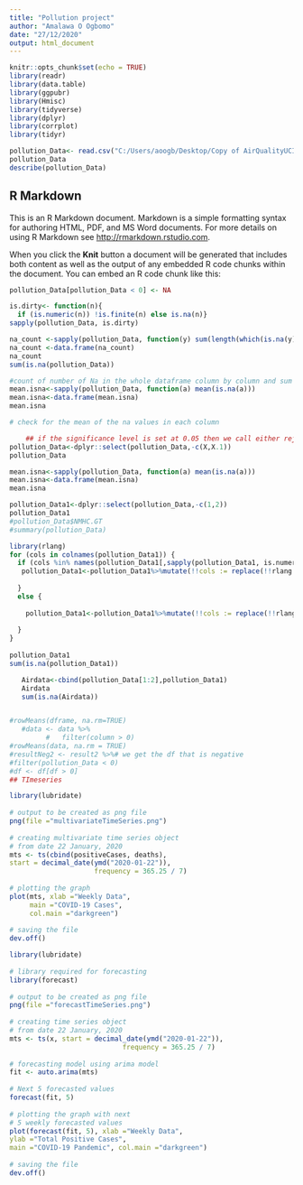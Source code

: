 ```yaml
---
title: "Pollution project"
author: "Amalawa O Ogbomo"
date: "27/12/2020"
output: html_document
---
```


```r
knitr::opts_chunk$set(echo = TRUE)
library(readr)
library(data.table)
library(ggpubr)
library(Hmisc)
library(tidyverse)
library(dplyr)
library(corrplot)
library(tidyr)

pollution_Data<- read.csv("C:/Users/aoogb/Desktop/Copy of AirQualityUCI.csv", stringsAsFactors = TRUE)
pollution_Data
describe(pollution_Data)
```

## R Markdown

This is an R Markdown document. Markdown is a simple formatting syntax for authoring HTML, PDF, and MS Word documents. For more details on using R Markdown see <http://rmarkdown.rstudio.com>.

When you click the **Knit** button a document will be generated that includes both content as well as the output of any embedded R code chunks within the document. You can embed an R code chunk like this:

```r
pollution_Data[pollution_Data < 0] <- NA
```


```r
is.dirty<- function(n){ 
  if (is.numeric(n)) !is.finite(n) else is.na(n)}
sapply(pollution_Data, is.dirty)
```

```r
na_count <-sapply(pollution_Data, function(y) sum(length(which(is.na(y)))))
na_count <-data.frame(na_count)
na_count
sum(is.na(pollution_Data))
```


```r
#count of number of Na in the whole dataframe column by column and sum all together. 
mean.isna<-sapply(pollution_Data, function(a) mean(is.na(a)))
mean.isna<-data.frame(mean.isna)
mean.isna
```



```r
# check for the mean of the na values in each column

    ## if the significance level is set at 0.05 then we call either reject or fail to reject the null hypothesis 
pollution_Data<-dplyr::select(pollution_Data,-c(X,X.1))
pollution_Data
```



```r
mean.isna<-sapply(pollution_Data, function(a) mean(is.na(a)))
mean.isna<-data.frame(mean.isna)
mean.isna

pollution_Data1<-dplyr::select(pollution_Data,-c(1,2))
pollution_Data1
#pollution_Data$NMHC.GT
#summary(pollution_Data)

```


```r
library(rlang)
for (cols in colnames(pollution_Data1)) {
  if (cols %in% names(pollution_Data1[,sapply(pollution_Data1, is.numeric)])) {
   pollution_Data1<-pollution_Data1%>%mutate(!!cols := replace(!!rlang::sym(cols), is.na(!!rlang::sym(cols)), mean(!!rlang::sym(cols), na.rm=TRUE)))
     
  }
  else {
     
    pollution_Data1<-pollution_Data1%>%mutate(!!cols := replace(!!rlang::sym(cols), !!rlang::sym(cols)=="", mean(!!rlang::sym(cols))))
     
  }
}
 
pollution_Data1
sum(is.na(pollution_Data1))

   Airdata<-cbind(pollution_Data[1:2],pollution_Data1)
   Airdata
   sum(is.na(Airdata))
```

```r
```

```r
#rowMeans(dframe, na.rm=TRUE) 
   #data <- data %>%
         #   filter(column > 0)
#rowMeans(data, na.rm = TRUE)
#resultNeg2 <- result2 %>%# we get the df that is negative
#filter(pollution_Data < 0)
#df <- df[df > 0]
## TImeseries 

library(lubridate) 
   
# output to be created as png file 
png(file ="multivariateTimeSeries.png") 
   
# creating multivariate time series object  
# from date 22 January, 2020 
mts <- ts(cbind(positiveCases, deaths), 
start = decimal_date(ymd("2020-01-22")),  
                     frequency = 365.25 / 7) 
   
# plotting the graph 
plot(mts, xlab ="Weekly Data",  
     main ="COVID-19 Cases", 
     col.main ="darkgreen") 
   
# saving the file  
dev.off() 
```


```r
library(lubridate) 
   
# library required for forecasting 
library(forecast) 
   
# output to be created as png file 
png(file ="forecastTimeSeries.png") 
   
# creating time series object 
# from date 22 January, 2020 
mts <- ts(x, start = decimal_date(ymd("2020-01-22")), 
                            frequency = 365.25 / 7) 
   
# forecasting model using arima model 
fit <- auto.arima(mts) 
   
# Next 5 forecasted values 
forecast(fit, 5) 
   
# plotting the graph with next  
# 5 weekly forecasted values 
plot(forecast(fit, 5), xlab ="Weekly Data", 
ylab ="Total Positive Cases", 
main ="COVID-19 Pandemic", col.main ="darkgreen") 
   
# saving the file  
dev.off() 
```


